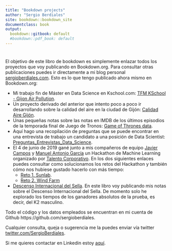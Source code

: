 ```yaml
---
title: "Bookdown projects"
author: "Sergio Berdiales"
site: bookdown::bookdown_site
documentclass: book
output:
  bookdown::gitbook: default
  #bookdown::pdf_book: default
---
```


#  {-}

El objetivo de este libro de bookdown es simplemente enlazar todos los proyectos que voy publicando en Bookdown.org. Para consultar otras publicaciones puedes ir directamente a mi blog personal [sergioberdiales.com](http://sergioberdiales.com/). Esto es lo que tengo publicado ahora mismo en Bookdown.org: 

- Mi trabajo fin de Máster en Data Science en Kschool.com: [TFM KSchool - Gijon Air Pollution](https://bookdown.org/sergioberdiales/tfm-kschool_gijon_air_pollution/).
- Un proyecto derivado del anterior que intento poco a poco ir desarrollando sobre la calidad del aire en la ciudad de Gijón: [Calidad Aire Gijón](https://bookdown.org/sergioberdiales/calidad_aire_gijon/).
- Unas pequeñas notas sobre las notas en IMDB de los últimos episodios de la temporada final de Juego de Tronos: [Game of Thrones data](https://bookdown.org/sergioberdiales/game_of_thrones_data/).
- Aquí hago una recopilación de preguntas que se puede encontrar en una entrevista de trabajo un candidato a una posición de Data Scientist:  [Preguntas_Entrevistas_Data_Science](https://bookdown.org/sergioberdiales/preguntas_entrevistas_data_science/).
- El 4 de junio de 2019 gané junto a mis compañeros de equipo [Javier Campos](https://www.linkedin.com/in/francisco-javier-campos-peque%C3%B1o-66058348/) y [Manuel Antonio García](https://www.linkedin.com/in/manuel-antonio-g-13a01a7/) un Hackathon de Machine Learning organizado por [Talento Corporativo](https://www.talentocorporativo.com/). En los dos siguientes enlaces puedes consultar como solucionamos los retos del Hackathon y también cómo nos hubiese gustado hacerlo con más tiempo:     
    - [Reto 1. Sunlab](https://bookdown.org/sergioberdiales/hackathon_talento_reto_1_sunlab/).
    - [Reto 2. Wind Farm](https://bookdown.org/sergioberdiales/hackathon_talento_reto_2_wind_farm/)
    
- [Descenso Internacional del Sella](https://bookdown.org/sergioberdiales/descenso_del_sella/). En este libro voy publicando mis notas sobre el Descenso Internacional del Sella. De momento solo he explorado los tiempos de los ganadores absolutos de la prueba, es decir, del K2 masculino. 

Todo el código y los datos empleados se encuentran en mi cuenta de Github https://github.com/sergioberdiales. 

Cualquier consulta, queja o sugerencia me la puedes enviar vía twitter [twitter.com/SergioBerdiales](https://twitter.com/SergioBerdiales).  

Si me quieres contactar en Linkedin estoy [aquí](https://www.linkedin.com/in/sergioberdiales/).

  
